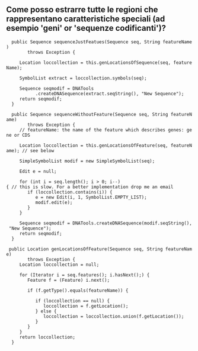 == Come posso estrarre tutte le regioni che rappresentano caratteristiche speciali (ad esempio 'geni' or 'sequenze codificanti')? ==
<java>
   public Sequence sequenceJustFeatues(Sequence seq, String featureName)
         throws Exception {

      Location loccollection = this.genLocationsOfSequence(seq, featureName);

      SymbolList extract = loccollection.symbols(seq);

      Sequence seqmodif = DNATools
            .createDNASequence(extract.seqString(), "New Sequence");
      return seqmodif;
   }




   public Sequence sequenceWithoutFeature(Sequence seq, String featureName)
         throws Exception {
      // featureName: the name of the feature which describes genes: gene or CDS

      Location loccollection = this.genLocationsOfFeature(seq, featureName); // see below

      SimpleSymbolList modif = new SimpleSymbolList(seq);

      Edit e = null;

      for (int i = seq.length(); i > 0; i--){ // this is slow. For a better implementation drop me an email
         if (loccollection.contains(i)) {
            e = new Edit(i, 1, SymbolList.EMPTY_LIST);
            modif.edit(e);
         }
      }

      Sequence seqmodif = DNATools.createDNASequence(modif.seqString(), "New Sequence");
      return seqmodif;
   }

  public Location genLocationsOfFeature(Sequence seq, String featureName)
         throws Exception {
      Location loccollection = null;

      for (Iterator i = seq.features(); i.hasNext();) {
         Feature f = (Feature) i.next();

         if (f.getType().equals(featureName)) {

            if (loccollection == null) {
               loccollection = f.getLocation();
            } else {
               loccollection = loccollection.union(f.getLocation());
            }
         }
      }
      return loccollection;
   }
</java>